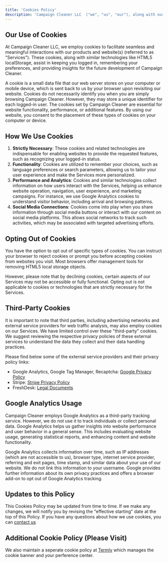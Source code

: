 ```yaml
---
title: 'Cookies Policy'
description: 'Campaign Cleaner LLC  ("we", "us", "our"), along with our third-party service providers, utilizes various technologies, including cookies and web beacons, to collect information. For more details, please refer to our [Privacy Policy](/legal-and-compliance/privacy-policy). This document outlines our use of cookies.'
---
```


## Our Use of Cookies

At Campaign Cleaner LLC, we employ cookies to facilitate seamless and meaningful interactions with our products and website(s) (referred to as "Services"). These cookies, along with similar technologies like HTML5 localStorage, assist in keeping you logged in, remembering your preferences, and providing insights for the future development of Campaign Cleaner.

A cookie is a small data file that our web server stores on your computer or mobile device, which is sent back to us by your browser upon revisiting our website. Cookies do not necessarily identify you when you are simply browsing Campaign Cleaner. However, they may store a unique identifier for each logged-in user. The cookies set by Campaign Cleaner are essential for website functionality, performance, or additional features. By using our website, you consent to the placement of these types of cookies on your computer or device.

## How We Use Cookies

1. **Strictly Necessary**: These cookies and related technologies are indispensable for enabling websites to provide the requested features, such as recognizing your logged-in status.
2. **Functionality**: Cookies are utilized to remember your choices, such as language preferences or search parameters, allowing us to tailor your user experience and make the Services more personalized.
3. **Performance and Analytics**: Cookies and similar technologies collect information on how users interact with the Services, helping us enhance website operation, navigation, user experience, and marketing campaigns. For instance, we use Google Analytics cookies to understand visitor behavior, including arrival and browsing patterns.
4. **Social Media Connections**: Cookies come into play when you share information through social media buttons or interact with our content on social media platforms. This allows social networks to track such activities, which may be associated with targeted advertising efforts.

## Opting Out of Cookies

You have the option to opt out of specific types of cookies. You can instruct your browser to reject cookies or prompt you before accepting cookies from websites you visit. Most browsers offer management tools for removing HTML5 local storage objects.

However, please note that by declining cookies, certain aspects of our Services may not be accessible or fully functional. Opting out is not applicable to cookies or technologies that are strictly necessary for the Services.

## Third-Party Cookies

It is important to note that third parties, including advertising networks and external service providers for web traffic analysis, may also employ cookies on our Services. We have limited control over these "third-party" cookies. We suggest reviewing the respective privacy policies of these external services to understand the data they collect and their data handling practices.

Please find below some of the external service providers and their privacy policy links:

- Google Analytics, Google Tag Manager, Recaptcha: [Google Privacy Policy](https://policies.google.com/privacy)
- Stripe: [Stripe Privacy Policy](https://stripe.com/privacy)
- FreshDesk:  [Legal Documents](https://www.freshworks.com/legal)

## Google Analytics Usage

Campaign Cleaner employs Google Analytics as a third-party tracking service. However, we do not use it to track individuals or collect personal data. Google Analytics helps us gather insights into website performance and user behavior in a general sense. This includes evaluating website usage, generating statistical reports, and enhancing content and website functionality.

Google Analytics collects information over time, such as IP addresses (which are not accessible to us), browser type, internet service provider, referring and exit pages, time stamp, and similar data about your use of our website. We do not link this information to your username. Google provides further information about its own privacy practices and offers a browser add-on to opt out of Google Analytics tracking.

## Updates to this Policy

This Cookies Policy may be updated from time to time. If we make any changes, we will notify you by revising the "effective starting" date at the top of this Policy. If you have any questions about how we use cookies, you can [contact us](https://campaigncleaner.com/contanct.hmtl)

## Additional Cookie Policy (Please Visit) 

We also maintain a seperate cookie policy at [Termly](https://app.termly.io/document/cookie-policy/0e39488c-6ad7-42a6-b03a-5ac1e4571b64) which manages the cookie banner and your perference center. 
